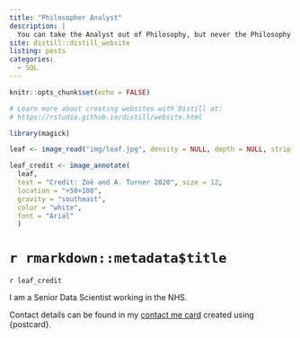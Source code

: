 ```yaml
---
title: "Philosopher Analyst"
description: |
  You can take the Analyst out of Philosophy, but never the Philosophy out of the Analyst
site: distill::distill_website
listing: posts
categories:
  - SQL
---
```


```r
knitr::opts_chunk$set(echo = FALSE)

# Learn more about creating websites with Distill at:
# https://rstudio.github.io/distill/website.html

library(magick)

leaf <- image_read("img/leaf.jpg", density = NULL, depth = NULL, strip = FALSE)

leaf_credit <- image_annotate(
  leaf, 
  text = "Credit: Zoë and A. Turner 2020", size = 12, 
  location = "+50+100",
  gravity = "southeast",
  color = "white",
  font = "Arial"
  )

```

# `r rmarkdown::metadata$title`

`r leaf_credit`

I am a Senior Data Scientist working in the NHS. 

Contact details can be found in my [contact me card](https://lextuga007.github.io/contact-me/) created using {postcard}.

